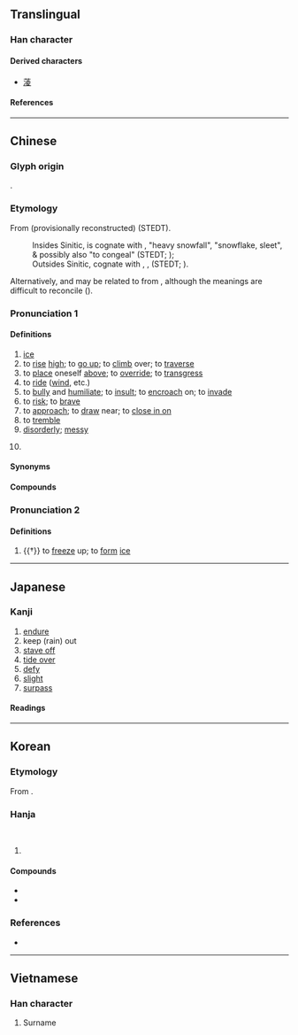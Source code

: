 {{also|淩}}
{{character info}}
==Translingual==
{{stroke order|[[File:凌-red.png|100px]]}}

===Han character===
{{Han char|rn=15|rad=冫|as=08|sn=10|four=34147|canj=IMGCE|ids=⿰冫夌}}

====Derived characters====
* [[蓤]]

====References====
{{Han ref|kx=0132.450|dkj=01669|dj=0297.010|hdz=10298.030|uh=51CC}}

----

==Chinese==
{{zh-forms|alt=*淩}}

===Glyph origin===
{{Han etym}}
{{Han compound|冫|夌|ls=psc|c1=s|c2=p|t1=ice}}.

===Etymology===
From {{inh|zh|sit-pro|*r-p(w)am||to freeze; snow}} (provisionally reconstructed) (STEDT).
:Insides Sinitic, {{och-l|凌|tr=*p.rəŋ ~ [r]əŋ}} is cognate with {{och-l|冰|tr=*p.rəŋ}}, {{och-l|雱|tr=*pʰˁaŋ}} "heavy snowfall", {{och-l|霙|*''ʔraŋ''}} "snowflake, sleet", & possibly also {{och-l|凝|tr=[ŋ](r)əŋ}} "to congeal" (STEDT; {{zh-ref|Baxter and Sagart, 2014}});
:Outsides Sinitic, cognate with {{cog|sit-tan-pro|*pam||snow}}, {{cog|sit-jap|jpɣom||to freeze}}, {{m|sit-jap|tɤjpɣom||ice}} (STEDT; {{zh-ref|Zhang, Jacques, and Lai, 2019}}).

Alternatively, {{och-l|冰|tr=*prjəŋ ~ prəŋ?}} and {{och-l|凌|tr=*b-rjəŋ ~ rəŋ}} may be related to {{cog|km|ប្រឹង|tr=preṅa|t=to harden; to solidify}} from {{m|km|tr=reṅa|t=to dry up}}, although the meanings are difficult to reconcile ({{zh-ref|Schuessler, 2007}}).

===Pronunciation 1===
{{zh-pron
|m=líng
|c=ling4
|c-t=len3
|h=pfs=lìn;gd=lin2
|md=lìng
|mn=lêng
|mn-t=lêng5
|w=
|mc=y
|oc=y
|cat=n,v,a,pn
}}

====Definitions====
{{zh-hanzi}}

# [[ice]]
# to [[rise]] [[high]]; to [[go up]]; to [[climb]] over; to [[traverse]]
# to [[place]] oneself [[above]]; to [[override]]; to [[transgress]]
# to [[ride]] ([[wind]], etc.)
# to [[bully]] and [[humiliate]]; to [[insult]]; to [[encroach]] on; to [[invade]]
# to [[risk]]; to [[brave]]
# to [[approach]]; to [[draw]] near; to [[close in on]]
# to [[tremble]]
# [[disorderly]]; [[messy]]
# {{surname|zh}}
#: {{zh-x|^凌 ^濛[濛]-初|{{w|Ling Mengchu|'''Ling''' Mengchu}} (Ming dynasty Chinese writer)}}

====Synonyms====
{{zh-dial|冰}}

====Compounds====
{{zh-der|凌替|凌藉|凌厲攻勢|恃強凌弱|凌亂不堪|凌波仙子|凌煙閣|凌風|冬凌|凌汛|志氣凌雲|凌辱|凌波襪|凌虛|凌災|奚凌|凌虐|凌遲碎剮|凌逼|恃勢凌人|凌亂|凌霄殿|凌駕|凌籍|凍凌觜臉|凌遲|侵凌|凌陰|凌錐|凌雲壯志|凌轢|凌凌|凌夷|凌波舞|凌迸|凌波微步|凌持|凌霄|仗勢凌人|凌波|凌晨|壯志凌雲|凌躐|凌雲健筆|傲雪凌霜|凌厲|凌日|凌霄花|凌雲|凌遲處死|凌空|凌眼|凌波殿|凌暴|凌人|冰凌|倚強凌弱|氣凌霄漢|盛氣凌人|畏強凌弱|撞凌|欺凌|駕凌|貴不凌賤|霸凌|凌家湖|金星凌日|冰凌|凌歷}}

===Pronunciation 2===
{{zh-pron
|m=lìng
|cat=v
}}

====Definitions====
{{zh-hanzi}}

# {{†}} to [[freeze]] up; to [[form]] [[ice]]

----

==Japanese==

===Kanji===
{{ja-kanji|grade=|rs=冫08}}

# [[endure]]
# keep (rain) out
# [[stave off]]
# [[tide over]]
# [[defy]]
# [[slight]]
# [[surpass]]

====Readings====
{{ja-readings
|on=りょう
|kun=しの-ぐ
}}

----

==Korean==

===Etymology===
From {{der|ko|ltc|-}} {{ltc-l|凌|id=1}}.

===Hanja===
{{ko-hanja|업신여기다|업신여길|릉||능}}<br>
{{ko-hanja|능가하다|능가할|릉||능}}

# {{hanja form of|릉|to [[place]] oneself [[above]]; to [[override]]}}

====Compounds====
* {{ko-l|능가|[[excelling]]; [[surpassing]]; [[outdoing]]|凌駕}}
* {{ko-l|능멸|[[looking]] [[down]] (on somebody)|凌蔑}}

===References===
* {{R:hanjadoc|711}}

----

==Vietnamese==

===Han character===
{{vi-readings|reading=[[lăng]], [[lăn]], [[lâng]], [[lừng]], [[rưng]], [[dưng]]|rs=冫08}}

# Surname